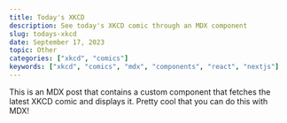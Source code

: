 ```yaml
---
title: Today's XKCD
description: See today's XKCD comic through an MDX component
slug: todays-xkcd
date: September 17, 2023
topic: Other
categories: ["xkcd", "comics"]
keywords: ["xkcd", "comics", "mdx", "components", "react", "nextjs"]
---
```


This is an MDX post that contains a custom component that fetches the latest XKCD comic and displays it.
Pretty cool that you can do this with MDX!

<XKCD />

